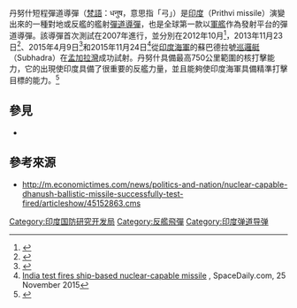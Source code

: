 {{expand|time=2016-07-04T13:04:10+00:00}}
{{noteTA|G1=Military}}
{{Infobox weapon
|is_missile=yes
|name='''丹努什'''短程彈道導彈
|image=File:Dhanush missile launch on 11 March 2011.jpg
|caption= 
|origin={{India}}
|type=[[短程弹道导弹|短程弹道导弹]]
|used_by=[[File:Naval_Ensign_of_India.svg|20px]] [[印度海軍|印度海軍]]
|manufacturer=印度[[國防研究與發展組織|國防研究與發展組織]]（DRDO）
|unit_cost=
|propellant=
|production_date=
|service=
|engine=
|engine_power=
|weight=4500 公斤
|length= 8.53米
|height=
|diameter=0.9米
|wingspan=
|speed=
|vehicle_range=
350公里-1000公斤彈頭<br />
600公里-500公斤彈頭<br />
750公里-250公斤彈頭<ref>{{cite news|title=Indian Navy successfully test fires Dhanush missile: All you need to know|url=Http://m.indiatoday.in/education/story/dhanush/1/531950.html|accessdate=13 February 2016|publisher=India Today|archive-date=2017-12-01|archive-url=https://web.archive.org/web/20171201030555/http://m.indiatoday.in/education/story/dhanush/1/531950.html|dead-url=no}}</ref>
|ceiling=
|altitude=
|filling=
|guidance=
|detonation=
|launch_platform=
}}
丹努什短程彈道導彈（[[梵語|梵語]]：धनुष，意思指「弓」）是[[印度|印度]]{{link-en|大地戰術導彈|Prithvi (missile)}}（Prithvi missile）演變出來的一種對地或反艦的艦射[[彈道導彈|彈道導彈]]，也是全球第一款以[[軍艦|軍艦]]作為發射平台的彈道導彈。該導彈首次測試在2007年進行，並分別在2012年10月<ref>{{cite news|title=India successfully test-fires nuclear-capable Dhanush missile|url=http://articles.timesofindia.indiatimes.com/2012-10-05/india/34278476_1_nuclear-capable-prithvi-ii-chandipur-on-sea-in-balasore-district|accessdate=10 August 2012|newspaper=Times of India|archive-date=2013-01-03|archive-url=https://archive.today/20130103072626/http://articles.timesofindia.indiatimes.com/2012-10-05/india/34278476_1_nuclear-capable-prithvi-ii-chandipur-on-sea-in-balasore-district|dead-url=yes}}</ref>，2013年11月23日<ref>{{cite news|title=India successfully test-fires nuclear-capable Dhanush missile|url=http://www.business-standard.com/article/news-ians/india-successfully-tests-dhanush-ballistic-missile-113112300395_1.html|accessdate=2013-10-23|newspaper=Business Standard|archive-date=2017-12-01|archive-url=https://web.archive.org/web/20171201033638/http://www.business-standard.com/article/news-ians/india-successfully-tests-dhanush-ballistic-missile-113112300395_1.html|dead-url=no}}</ref>、2015年4月9日<ref>{{cite news|title=Dhanush missile successfully test-fired from ship|url=http://m.thehindu.com/news/national/dhanush-successfully-testfired-by-sfc-team/article7084822.ece/|accessdate=2015-04-09|newspaper=The Hindu|archive-date=2015-04-09|archive-url=https://archive.today/20150409123936/http://m.thehindu.com/news/national/dhanush-successfully-testfired-by-sfc-team/article7084822.ece/|dead-url=yes}}</ref>和2015年11月24日<ref name="2015-11-25_SD">[http://www.spacedaily.com/reports/India_test_fires_ship_based_nuclear_capable_missile_999.html India test fires ship-based nuclear-capable missile] {{Wayback|url=http://www.spacedaily.com/reports/India_test_fires_ship_based_nuclear_capable_missile_999.html |date=20180910015238 }}, SpaceDaily.com, 25 November 2015</ref>從[[印度海軍|印度海軍]]的蘇巴德拉號[[巡邏艇|巡邏艇]]（Subhadra）在[[孟加拉灣|孟加拉灣]]成功試射。丹努什具備最高750公里範圍的核打擊能力，它的出現使印度具備了很重要的反艦力量，並且能夠使印度海軍具備精準打擊目標的能力。<ref>{{cite web|title=India tests Prithvi missile's naval version Dhanush|url=http://ibnlive.in.com/news/odisha-india-testfires-nuclear-capable-dhanush-missile/298131-3.html|publisher=IBN Live|accessdate=8 October 2012|archive-date=2013-12-08|archive-url=https://web.archive.org/web/20131208142653/http://ibnlive.in.com/news/odisha-india-testfires-nuclear-capable-dhanush-missile/298131-3.html|dead-url=no}}</ref>

== 參見 ==
* {{link-en|K系列飛彈|K Missile family}}

== 參考來源 ==
{{Reflist}}

*{{en}}http://m.economictimes.com/news/politics-and-nation/nuclear-capable-dhanush-ballistic-missile-successfully-test-fired/articleshow/45152863.cms{{Wayback|url=http://m.economictimes.com/news/politics-and-nation/nuclear-capable-dhanush-ballistic-missile-successfully-test-fired/articleshow/45152863.cms |date=20141130002253 }}

[[Category:印度国防研究开发局|Category:印度国防研究开发局]]
[[Category:反艦飛彈|Category:反艦飛彈]]
[[Category:印度弹道导弹|Category:印度弹道导弹]]